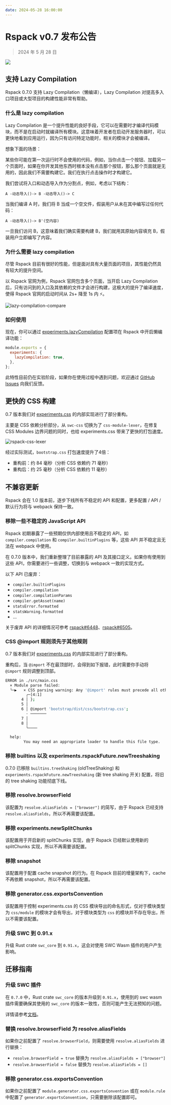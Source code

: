 ```yaml
---
date: 2024-05-28 16:00:00
---
```



# Rspack v0.7 发布公告

> 2024 年 5 月 28 日

![](https://assets.rspack.dev/rspack/rspack-banner-v0-7.png)

## 支持 Lazy Compilation

Rspack 0.7.0 支持 Lazy Compilation（懒编译），Lazy Compilation 对提高多入口项目或大型项目的构建性能非常有帮助。

### 什么是 lazy compilation

Lazy Compilation 是一个提升性能的良好手段，它可以在需要时才编译代码模块，而不是在启动时就编译所有模块。这意味着开发者在启动开发服务器时，可以更快地看到应用运行，因为只有访问特定功能时，相关的模块才会被编译。

想象下面的场景：

某些你可能在第一次运行时不会使用的代码，例如，当你点击一个按钮、加载另一个页面时，如果在你开发其他东西时根本没有点击那个按钮，那么那个页面就是无用的，因此我们不需要构建它。我们在执行点击操作时才构建它。

我们尝试将入口和动态导入作为分割点，例如，考虑以下结构：

`A -动态导入()-> B -动态导入()-> C`

当我们编译 A 时，我们将 B 当成一个空文件，假装用户从未在其中编写过任何代码：

`A -动态导入()-> B'(空内容)`

一旦我们访问 B，这意味着我们确实需要构建 B，我们就用其原始内容填充 B，假装用户立即编写了内容。

### 为什么需要 lazy compilation

尽管 Rspack 目前有很好的性能，但是面对具有大量页面的项目，其性能仍然具有较大的提升空间。

以 Rspack 官网为例，Rspack 官网包含多个页面，当开启 Lazy Compilation 后，只有访问到的入口及其依赖的文件才会进行构建，这极大的提升了编译速度，使得 Rspack 官网的启动时间从 2s+ 降至 1s 内 ⚡️。

![lazy-compilation-compare](https://assets.rspack.dev/rspack/assets/lazy-compilation-compare.png)

### 如何使用

现在，你可以通过 [experiments.lazyCompilation](/config/experiments#experimentslazycompilation) 配置项在 Rspack 中开启懒编译功能：

```file=rspack.config.js
module.exports = {
  experiments: {
    lazyCompilation: true,
  },
};
```

此特性目前仍在实验阶段，如果你在使用过程中遇到问题，欢迎通过 [GitHub Issues](https://github.com/web-infra-dev/rspack/issues) 向我们反馈。

## 更快的 CSS 构建

0.7 版本我们对 [experiments.css](/config/experiments#experimentscss) 的内部实现进行了部分重构。

主要是 CSS 依赖分析部分，从 `swc-css` 切换为了 `css-module-lexer`，在修复 CSS Modules 边界问题的同时，也给 experiments.css 带来了更快的打包速度。

![rspack-css-lexer](https://assets.rspack.dev/rspack/assets/rspack-css-lexer.png)

经过实际测试，`bootstrap.css` 打包速度提升了4倍：

- 重构前：约 84 毫秒（分析 CSS 依赖约 71 毫秒）
- 重构后：约 25 毫秒（分析 CSS 依赖约 11 毫秒）

## 不兼容更新

Rspack 会在 1.0 版本前，逐步下线所有不稳定的 API 和配置，更多配置 / API / 默认行为将与 webpack 保持一致。

### 移除一些不稳定的 JavaScript API

Rspack 初期暴露了一些预期仅供内部使用且不稳定的 API，如 `compiler.compilation` 和 `compiler.builtinPlugins` 等，这些 API 并不稳定且无法在 webpack 中使用。

在 0.7.0 版本中，我们重新整理了目前暴露的 API 及其接口定义。如果你有使用到这些 API，你需要进行一些调整，切换到与 webpack 一致的实现方式。

以下 API 已废弃：

- `compiler.builtinPlugins`
- `compiler.compilation`
- `compiler.compilationParams`
- `compiler.getAsset(name)`
- `statsError.formatted`
- `statsWarning.formatted`
- ...

关于废弃 API 的详细情况可参考 [rspack#6448](https://github.com/web-infra-dev/rspack/pull/6448)、[rspack#6505](https://github.com/web-infra-dev/rspack/pull/6505)。

### CSS @import 规则须先于其他规则

0.7 版本我们对 [experiments.css](/config/experiments#experimentscss) 的内部实现进行了部分重构。

重构后，当 `@import` 不在最顶部时，会得到如下报错，此时需要你手动将 `@import` 规则调整到顶部。

```bash
ERROR in ./src/main.css
  × Module parse failed:
  ╰─▶   × CSS parsing warning: Any '@import' rules must precede all other rules
         ╭─[4:1]
       4 │ };
       5 │
       6 │ @import 'bootstrap/dist/css/bootstrap.css';
         · ───────
       7 │
       8 │
         ╰────

  help:
        You may need an appropriate loader to handle this file type.
```

### 移除 builtins 以及 experiments.rspackFuture.newTreeshaking

0.7.0 已移除 `builtins.treeShaking` (oldTreeShaking) 和 `experiments.rspackFuture.newTreeshaking` (新 tree shaking 开关) 配置，将旧的 tree shaking 功能彻底下线。

### 移除 resolve.browserField

该配置为 `resolve.aliasFields = ["browser"]` 的简写，由于 Rspack 已经支持 `resolve.aliasFields`，所以不再需要该配置。

### 移除 experiments.newSplitChunks

该配置用于开启新的 splitChunks 实现，由于 Rspack 已经默认使用新的 splitChunks 实现，所以不再需要该配置。

### 移除 snapshot

该配置用于配置 cache snapshot 的行为。在 Rspack 目前的增量架构下，cache 不再依赖 snapshot，所以不再需要该配置。

### 移除 generator.css.exportsConvention

该配置用于控制 experiments.css 的 CSS 模块导出的命名形式，仅对于模块类型为 `css/module` 的模块才会有导出，对于模块类型为 `css` 的模块并不存在导出，所以不需要该配置。

### 升级 SWC 到 0.91.x

升级 Rust crate `swc_core` 到 `0.91.x`，这会对使用 SWC Wasm 插件的用户产生影响。

## 迁移指南

### 升级 SWC 插件

在 `0.7.0` 中，Rust crate `swc_core` 的版本升级到 `0.91.x`，使用到的 swc wasm 插件需要确保其使用的 `swc_core` 的版本一致性，否则可能产生无法预知的问题。

详情请参考[文档](https://swc.rs/docs/plugin/selecting-swc-core#091x)。

### 替换 resolve.browserField 为 resolve.aliasFields

如果你之前配置了 `resolve.browserField`，则需要使用 `resolve.aliasFields` 进行替换：

- `resolve.browserField = true` 替换为 `resolve.aliasFields = ["browser"]`
- `resolve.browserField = false` 替换为 `resolve.aliasFields = []`

### 移除 generator.css.exportsConvention

如果你之前配置了 `module.generator.css.exportsConvention` 或在 `module.rule` 中配置了 `generator.exportsConvention`，只需要删除该配置即可。
